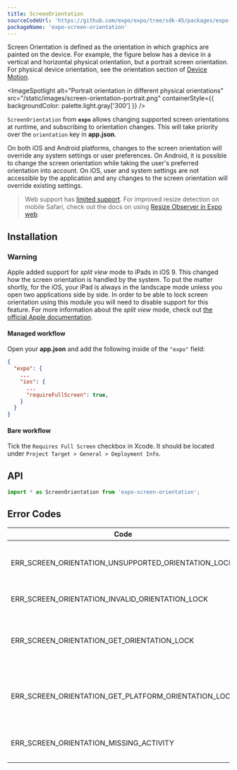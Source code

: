 ```yaml
---
title: ScreenOrientation
sourceCodeUrl: 'https://github.com/expo/expo/tree/sdk-45/packages/expo-screen-orientation'
packageName: 'expo-screen-orientation'
---
```



Screen Orientation is defined as the orientation in which graphics are painted on the device. For example, the figure below has a device in a vertical and horizontal physical orientation, but a portrait screen orientation. For physical device orientation, see the orientation section of [Device Motion](devicemotion.mdx).

<ImageSpotlight alt="Portrait orientation in different physical orientations" src="/static/images/screen-orientation-portrait.png" containerStyle={{ backgroundColor: palette.light.gray['300'] }}  />

`ScreenOrientation` from **`expo`** allows changing supported screen orientations at runtime, and subscribing to orientation changes. This will take priority over the `orientation` key in **app.json**.

On both iOS and Android platforms, changes to the screen orientation will override any system settings or user preferences. On Android, it is possible to change the screen orientation while taking the user's preferred orientation into account. On iOS, user and system settings are not accessible by the application and any changes to the screen orientation will override existing settings.

> Web support has [limited support](https://caniuse.com/#feat=deviceorientation). For improved resize detection on mobile Safari, check out the docs on using [Resize Observer in Expo web](../../../guides/customizing-webpack.mdx#resizeobserver).

<PlatformsSection android emulator ios simulator web />

## Installation

<APIInstallSection />

### Warning

Apple added support for _split view_ mode to iPads in iOS 9. This changed how the screen orientation is handled by the system. To put the matter shortly, for the iOS, your iPad is always in the landscape mode unless you open two applications side by side. In order to be able to lock screen orientation using this module you will need to disable support for this feature. For more information about the _split view_ mode, check out [the official Apple documentation](https://support.apple.com/en-us/HT207582).

#### Managed workflow

Open your **app.json** and add the following inside of the `"expo"` field:

```json
{
  "expo": {
    ...
    "ios": {
      ...
      "requireFullScreen": true,
    }
  }
}
```

#### Bare workflow

Tick the `Requires Full Screen` checkbox in Xcode. It should be located under `Project Target > General > Deployment Info`.

## API

```js
import * as ScreenOrientation from 'expo-screen-orientation';
```

<APISection packageName="expo-screen-orientation" apiName="ScreenOrientation" />

## Error Codes

| Code                                                 | Description                                                                                      |
| ---------------------------------------------------- | ------------------------------------------------------------------------------------------------ |
| ERR_SCREEN_ORIENTATION_UNSUPPORTED_ORIENTATION_LOCK  | The platform does not support the [`OrientationLock`](#screenorientationorientationlock) policy. |
| ERR_SCREEN_ORIENTATION_INVALID_ORIENTATION_LOCK      | An invalid [`OrientationLock`](#screenorientationorientationlock) was passed in.                 |
| ERR_SCREEN_ORIENTATION_GET_ORIENTATION_LOCK          | __Android Only.__ An unknown error occurred when trying to get the orientation lock.             |
| ERR_SCREEN_ORIENTATION_GET_PLATFORM_ORIENTATION_LOCK | __Android Only.__ An unknown error occurred when trying to get the platform orientation lock.    |
| ERR_SCREEN_ORIENTATION_MISSING_ACTIVITY              | __Android Only.__ Could not get the current activity.                                            |
